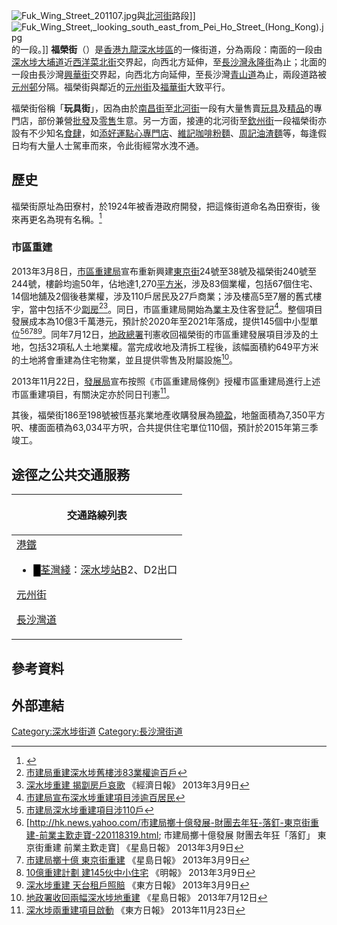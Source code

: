 {{Infobox Hong Kong Road
|   中文街道名稱    =  福榮街
|   英文街道名稱    =  Fuk Wing Street
|   圖片    =  Fuk Wing Street 2017.jpg
|   圖片寬度    = 290px
|   圖片說明    = 福榮街（2017年）
|   隸屬幹線     =  
|   路段總長度    =  1.6
|   車速限制    =  
|   行車線數量    =  3
|   所在地區    =  [[深水埗區|深水埗區]]
|   起點    =  [[深水埗|深水埗]][[大埔道|大埔道]]
|   終點    =  [[長沙灣|長沙灣]][[青山道|青山道]]
|   道路命名日期    = 
|   行人專用區    =  
|   命名文件    =  
|   道路動工日期    =  
|   道路興建計劃    =  
|   道路舊名資料    = 田寮街
|   通車日期    =  1924年
|   收費 =
}}

[[File:Fuk_Wing_Street_201107.jpg|thumb]]與[[北河街|北河街]]路段]]
[[File:Fuk_Wing_Street,_looking_south_east_from_Pei_Ho_Street_(Hong_Kong).jpg|thumb]]的一段。]]
'''福榮街'''（{{lang-en|Fuk Wing Street}}）是[[香港|香港]][[九龍|九龍]][[深水埗區|深水埗區]]的一條街道，分為兩段：南面的一段由[[深水埗|深水埗]][[大埔道|大埔道]]近[[西洋菜街|西洋菜北街]]交界起，向西北方延伸，至[[長沙灣|長沙灣]][[永隆街|永隆街]]為止；北面的一段由長沙灣[[興華街|興華街]]交界起，向西北方向延伸，至長沙灣[[青山道|青山道]]為止，兩段道路被[[元州邨|元州邨]]分隔。福榮街與鄰近的[[元州街|元州街]]及[[福華街|福華街]]大致平行。

福榮街俗稱「'''玩具街'''」，因為由於[[南昌街_(香港)|南昌街]]至[[北河街|北河街]]一段有大量售賣[[玩具|玩具]]及[[精品|精品]]的專門店，部份兼營[[批發|批發]]及[[零售|零售]]生意。另一方面，接連的北河街至[[欽州街|欽州街]]一段福榮街亦設有不少知名[[食肆|食肆]]，如[[添好運點心專門店|添好運點心專門店]]、[[維記咖啡粉麵|維記咖啡粉麵]]、[[周記油渣麵|周記油渣麵]]等，每逢假日均有大量人士駕車而來，令此街經常水洩不通。

==歷史==
福榮街原址為田寮村，於1924年被香港政府開發，把這條街道命名為田寮街，後來再更名為現有名稱。<ref>{{Cite web |url=http://www.hk-place.com/viewtext.php?id=358 itle=香港地方：曾改名道路 |accessdate=2010-12-17 |archive-date=2008-04-30 |archive-url=https://web.archive.org/web/20080430040135/http://www.hk-place.com/viewtext.php?id=358 |dead-url=yes }}</ref>

===市區重建===
2013年3月8日，[[市區重建局_(香港)|市區重建局]]宣布重新興建[[東京街|東京街]]24號至38號及福榮街240號至244號，樓齡均逾50年，佔地達1,270[[平方米|平方米]]，涉及83個業權，包括67個住宅、14個地舖及2個後巷業權，涉及110戶居民及27戶商業；涉及樓高5至7層的舊式樓宇，當中包括不少[[劏房|劏房]]<ref>[http://hk.news.yahoo.com/市建局重建深水埗舊樓涉83業權逾百戶-102500706.html 市建局重建深水埗舊樓涉83業權逾百戶]</ref><ref>[http://hk.news.yahoo.com/深水埗重建-揭劏房戶哀歌-224717044.html 深水埗重建 揭劏房戶哀歌] {{Wayback|url=http://hk.news.yahoo.com/%E6%B7%B1%E6%B0%B4%E5%9F%97%E9%87%8D%E5%BB%BA-%E6%8F%AD%E5%8A%8F%E6%88%BF%E6%88%B6%E5%93%80%E6%AD%8C-224717044.html |date=20130311164800 }} 《經濟日報》 2013年3月9日</ref>。同日，市區重建局開始為[[業主|業主]]及住客登記<ref>[http://hk.news.yahoo.com/市建局宣布深水埗重建項目涉逾百居民-022800610.html 市建局宣布深水埗重建項目涉逾百居民]</ref>。整個項目發展成本為10億3千萬港元，預計於2020年至2021年落成，提供145個中小型單位<ref>[http://hk.news.yahoo.com/市建局深水埗重建項目涉110戶-084559732.html 市建局深水埗重建項目涉110戶]</ref><ref>[http://hk.news.yahoo.com/市建局擲十億發展-財團去年狂-落釘-東京街重建-前業主歎走寶-220118319.html; 市建局擲十億發展 財團去年狂「落釘」 東京街重建 前業主歎走寶] 《星島日報》 2013年3月9日</ref><ref>[http://hk.news.yahoo.com/市建局擲十億-東京街重建-220113211.html 市建局擲十億 東京街重建] 《星島日報》 2013年3月9日</ref><ref>[http://hk.news.yahoo.com/10億重建計劃-建145伙中小住宅-210918683.html 10億重建計劃 建145伙中小住宅] 《明報》 2013年3月9日</ref><ref>[http://orientaldaily.on.cc/cnt/news/20130309/00176_020.html 深水埗重建 天台租戶照賠] 《東方日報》 2013年3月9日</ref>。同年7月12日，[[地政總署|地政總署]]刊憲收回福榮街的市區重建發展項目涉及的土地，包括32項私人土地業權。當完成收地及清拆工程後，該幅面積約649平方米的土地將會重建為住宅物業，並且提供零售及附屬設施<ref>[http://hk.news.yahoo.com/%E5%9C%B0%E6%94%BF%E7%BD%B2%E6%94%B6%E5%9B%9E%E5%85%A9%E5%B9%85%E6%B7%B1%E6%B0%B4%E5%9F%97%E5%9C%B0%E9%87%8D%E5%BB%BA-093800194.html 地政署收回兩幅深水埗地重建] {{Wayback|url=http://hk.news.yahoo.com/%E5%9C%B0%E6%94%BF%E7%BD%B2%E6%94%B6%E5%9B%9E%E5%85%A9%E5%B9%85%E6%B7%B1%E6%B0%B4%E5%9F%97%E5%9C%B0%E9%87%8D%E5%BB%BA-093800194.html |date=20180513080945 }} 《星島日報》 2013年7月12日</ref>。

2013年11月22日，[[發展局|發展局]]宣布按照《市區重建局條例》授權市區重建局進行上述市區重建項目，有關決定亦於同日刊憲<ref>[http://orientaldaily.on.cc/cnt/news/20131123/00176_048.html 深水埗兩重建項目啟動] 《東方日報》 2013年11月23日</ref>。

其後，福榮街186至198號被恆基兆業地產收購發展為[[曉盈|曉盈]]，地盤面積為7,350平方呎、樓面面積為63,034平方呎，合共提供住宅單位110個，預計於2015年第三季竣工。

==途徑之公共交通服務==
{| class="mw-collapsible mw-collapsed wikitable" style="background:white; margin: 0 auto; width: auto;"  
! 交通路線列表
|-
|
;[[港鐵|港鐵]]
*<font color="{{荃灣綫色彩}}">█</font>[[荃灣綫|荃灣綫]]：[[深水埗站|深水埗站]]B2、D2出口
;[[元州街|元州街]]
{{九龍新界巴士簡單列表|2E|2F|6|6C|6D|31B|36A|86|86C|702|702B|N241}}
{{過海隧道巴士簡單列表|970|N122}}
;[[長沙灣道|長沙灣道]]
|}

==參考資料==
{{Reflist}}

==外部連結==
{{Commonscat-inline|Fuk Wing Street|福榮街}}

[[Category:深水埗街道|Category:深水埗街道]]
[[Category:長沙灣街道|Category:長沙灣街道]]
